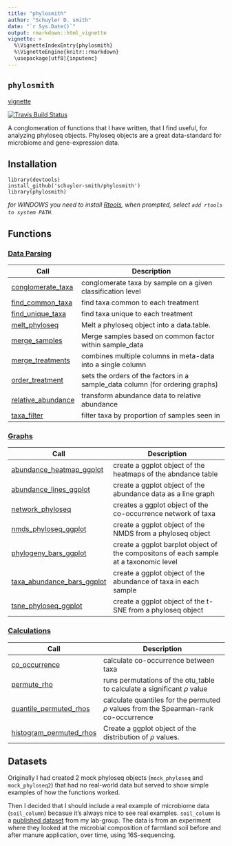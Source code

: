 ```yaml
---
title: "phylosmith"
author: "Schuyler D. smith"
date: "`r Sys.Date()`"
output: rmarkdown::html_vignette
vignette: >
  %\VignetteIndexEntry{phylosmith}
  %\VignetteEngine{knitr::rmarkdown}
  \usepackage[utf8]{inputenc}
---
```


## `phylosmith`
[vignette](https://schuyler-smith.github.io/phylosmith/)

[![Travis Build
Status](https://travis-ci.org/schuyler-smith/phylosmith.svg?branch=master)](https://github.com/schuyler-smith/phylosmith)

A conglomeration of functions that I have written, that I find useful, for analyzing phyloseq objects. Phyloseq objects are a great data-standard for microbiome and gene-expression data.

## Installation

```
library(devtools)
install_github('schuyler-smith/phylosmith')
library(phylosmith)
```

*for WINDOWS you need to install <a href="https://cran.r-project.org/bin/windows/Rtools/" target="_blank" >Rtools</a>, when prompted, select `add rtools to system PATH`.*

## Functions

### [Data Parsing](https://schuyler-smith.github.io/phylosmith/data_parsing.html)

Call			     | Description
-------------------- | ------------------------------------------------------------
[conglomerate_taxa](https://schuyler-smith.github.io/phylosmith/data_parsing.html#conglomerate_taxa)  |  conglomerate taxa by sample on a given classification level
[find_common_taxa](https://schuyler-smith.github.io/phylosmith/data_parsing.html#find_common_taxa) | find taxa common to each treatment
[find_unique_taxa](https://schuyler-smith.github.io/phylosmith/data_parsing.html#find_unique_taxa) | find taxa unique to each treatment
[melt_phyloseq](https://schuyler-smith.github.io/phylosmith/data_parsing.html#melt_phyloseq)   |   Melt a phyloseq object into a data.table.
[merge_samples](https://schuyler-smith.github.io/phylosmith/data_parsing.html#merge_samples)   |   Merge samples based on common factor within sample_data
[merge_treatments](https://schuyler-smith.github.io/phylosmith/data_parsing.html#merge_treatments) | combines multiple columns in meta-data into a single column
[order_treatment](https://schuyler-smith.github.io/phylosmith/data_parsing.html#order_treatment) | sets the orders of the factors in a sample_data column (for ordering graphs)
[relative_abundance](https://schuyler-smith.github.io/phylosmith/data_parsing.html#relative_abundance) | transform abundance data to relative abundance
[taxa_filter](https://schuyler-smith.github.io/phylosmith/data_parsing.html#taxa_filter) | filter taxa by proportion of samples seen in

### [Graphs](https://schuyler-smith.github.io/phylosmith/graphs.html)

Call                 | Description
-------------------- | ------------------------------------------------------------
[abundance_heatmap_ggplot](https://schuyler-smith.github.io/phylosmith/graphs.html#abundance_heatmap_ggplot) | create a ggplot object of the heatmaps of the abndance table
[abundance_lines_ggplot](https://schuyler-smith.github.io/phylosmith/graphs.html#abundance_lines_ggplot) | create a ggplot object of the abundance data as a line graph
[network_phyloseq](https://schuyler-smith.github.io/phylosmith/graphs.html#network_phyloseq) | creates a ggplot object of the co-occurrence network of taxa
[nmds_phyloseq_ggplot](https://schuyler-smith.github.io/phylosmith/graphs.html#nmds_phyloseq_ggplot)  | create a ggplot object of the NMDS from a phyloseq object
[phylogeny_bars_ggplot](https://schuyler-smith.github.io/phylosmith/graphs.html#phylogeny_bars_ggplot) | create a ggplot barplot object of the compositons of each sample at a taxonomic level
[taxa_abundance_bars_ggplot](https://schuyler-smith.github.io/phylosmith/graphs.html#taxa_abundance_bars_ggplot) | create a ggplot object of the abundance of taxa in each sample
[tsne_phyloseq_ggplot](https://schuyler-smith.github.io/phylosmith/graphs.html#tsne_phyloseq_ggplot)  | create a ggplot object of the t-SNE from a phyloseq object

### [Calculations](https://schuyler-smith.github.io/phylosmith/calculations.html)

Call                 | Description
-------------------- | ------------------------------------------------------------
[co_occurrence](https://schuyler-smith.github.io/phylosmith/calculations.html#permute_rho) | calculate co-occurrence between taxa
[permute_rho](https://schuyler-smith.github.io/phylosmith/calculations.html#co_occurrence) | runs permutations of the otu_table to calculate a significant $\rho$ value
[quantile_permuted_rhos](https://schuyler-smith.github.io/phylosmith/calculations.html##quantile_permuted_rhos) | calculate quantiles for the permuted $\rho$ values from the Spearman-rank co-occurrence
[histogram_permuted_rhos](https://schuyler-smith.github.io/phylosmith/calculations.html##histogram_permuted_rhos) | Create a ggplot object of the distribution of $\rho$ values.

## Datasets

Originally I had created 2 mock phyloseq objects (`mock_phyloseq` and `mock_phyloseq2`) that had no real-world data but served to show simple examples of how the functions worked. 

Then I decided that I should include a real example of microbiome data (`soil_column`) becasue it's always nice to see real examples. `soil_column` is a <a href="https://www.frontiersin.org/articles/10.3389/fmicb.2018.03197/full" target="_blank" >published dataset</a>  from my lab-group. The data is from an experiment where they looked at the microbial composition of farmland soil before and after manure application, over time, using 16S-sequencing.

